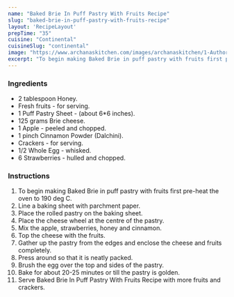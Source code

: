 ---
name: "Baked Brie In Puff Pastry With Fruits Recipe"
slug: "baked-brie-in-puff-pastry-with-fruits-recipe"
layout: 'RecipeLayout'
prepTime: "35"
cuisine: "Continental"
cuisineSlug: "continental"
image: "https://www.archanaskitchen.com/images/archanaskitchen/1-Author/madhulia/Baked_Brie_in_puff_pastry_with_fruits.jpg"
excerpt: "To begin making Baked Brie in puff pastry with fruits first pre-heat the oven to 190 deg C"
---

### Ingredients

- 2 tablespoon Honey.
- Fresh fruits - for serving.
- 1 Puff Pastry Sheet - (about 6*6 inches).
- 125 grams Brie cheese.
- 1 Apple - peeled and chopped.
- 1 pinch Cinnamon Powder (Dalchini).
- Crackers - for serving.
- 1/2 Whole Egg - whisked.
- 6 Strawberries - hulled and chopped.

### Instructions

1. To begin making Baked Brie in puff pastry with fruits first pre-heat the oven to 190 deg C.
1. Line a baking sheet with parchment paper.
1. Place the rolled pastry on the baking sheet.
1. Place the cheese wheel at the centre of the pastry.
1. Mix the apple, strawberries, honey and cinnamon.
1. Top the cheese with the fruits.
1. Gather up the pastry from the edges and enclose the cheese and fruits completely.
1. Press around so that it is neatly packed.
1. Brush the egg over the top and sides of the pastry.
1. Bake for about 20-25 minutes or till the pastry is golden.
1. Serve Baked Brie In Puff Pastry With Fruits Recipe with more fruits and crackers.
